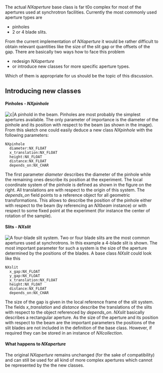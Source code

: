 The actual ''NXaperture'' base class is far t0o complex for most of the apertures used at synchrotron facilities. Currently the most commonly used aperture types are 
* pinholes
* 2 or 4 blade slits.
From the current implementation of ''NXaperture'' it would be rather difficult to obtain relevant quantities like the size of the slit gap or the offsets of the gap. 
There are basically two ways how to face this problem
* redesign ''NXaperture''
* or introduce new classes for more specific aperture types.
Which of them is appropriate for us should be the topic of this discussion.

== Introducing new classes ==

==== Pinholes - ''NXpinhole'' ====
[[Image:pinhole_2.png|upright|frame|right|c|A pinhold in the beam.]]
Pinholes are most probably the simplest apertures available. The only parameter of importance is the diameter of the pinhole and its position with respect to the beam (as shown in the image). 
From this sketch one could easily deduce a new class ''NXpinhole'' with the following parameters:
<pre>
NXpinhole
  diameter:NX_FLOAT
  x_translation:NX_FLOAT
  height:NX_FLOAT
  distance:NX_FLOAT
  depends_on:NX_CHAR
</pre>
The first parameter ''diameter'' describes the diameter of the pinhole while the remaining 
ones describe its position at the experiment. 
The local coordinate system of the pinhole is defined as shown in the figure on the right. All translations are with respect to the origin of this system. The ''depends_on'' field points to a reference object for all geometric transformations. This allows to describe the position of the pinhole either with respect to the beam (by referencing an ''NXbeam'' instance) or with respect to some fixed point at the experiment (for instance the center of rotation of the sample).

==== Slits - ''NXslit'' ====
[[Image:slit.png|frame|right|A four-blade slit system.]]
Two or four blade slits are the most common apertures used at synchrotrons. In this example a 4-blade slit is shown. The most important parameter for such a system is the size of the aperture determined by the positions of the blades. 
A base class ''NXslit'' could look like this
<pre>
NXslit
  x_gap:NX_FLOAT
  y_gap:NX_FLOAT
  x_translation:NX_FLOAT
  height:NX_FLOAT
  distance:NX_FLOAT
  depends_on:NX_CHAR
</pre>
The size of the gap is given in the local reference frame of the slit system. The fields
''x_translation'' and ''distance'' describe the translations of the slits with respect to the object referenced by ''depends_on''.  ''NXslit'' basically describes a rectangular aperture. As the size of the aperture and its position with respect to the beam are the important parameters the positions of the slit blades are not included in the definition of the base class. However, if required they can be stored in an instance of ''NXcollection''.

==== What happens to ''NXaperture''====
The original ''NXaperture'' remains unchanged (for the sake of compatibility) and can still be used for all kind of more complex apertures which cannot  be represented by the the new classes.